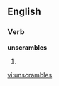 
==English==

===Verb===
'''unscrambles'''

# {{third-person singular of|[[unscramble]]}}

[[vi:unscrambles]]